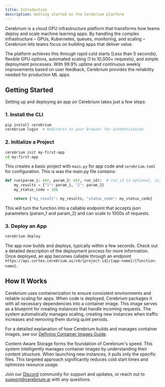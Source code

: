 ```yaml
---
title: Introduction
description: Getting started on the Cerebrium platform
---
```


Cerebrium is a cloud GPU infrastructure platform that transforms how teams deploy and scale machine learning apps. By handling the complex infrastructure – GPUs, Kubernetes, queues, monitoring, and scaling – Cerebrium lets teams focus on building apps that deliver value.

The platform achieves this through rapid cold starts (Less than 5 seconds), flexible GPU options, automated scaling (1 to 10,000+ requests), and simple deployment processes. With 99.9% uptime and continuous weekly improvements based on user feedback, Cerebrium provides the reliability needed for production ML apps.

## Getting Started

Setting up and deploying an app on Cerebrium takes just a few steps:

### 1. Install the CLI

```bash
pip install cerebrium
cerebrium login  # Redirects to your browser for authentication
```

### 2. Initialize a Project

```bash
cerebrium init my-first-app
cd my-first-app
```

This creates a basic project with `main.py` for app code and `cerebrium.toml` for configuration. This is was the main.py file contains:

```python
def run(param_1: str, param_2: str, run_id):  # run_id is optional, injected by Cerebrium at runtime
    my_results = {"1": param_1, "2": param_2}
    my_status_code = 200

    return {"my_result": my_results, "status_code": my_status_code}
```

This will turn the function into a callable endpoint that accepts json parameters (param_1 and param_2) and can scale to 1000s of requests.

### 3. Deploy an App

```bash
cerebrium deploy
```

The app now builds and deploys, typically within a few seconds. Check out a detailed description of the deployment process for more information. Once deployed, an app becomes callable through an endpoint `https://api.cortex.cerebrium.ai/v4/{project-id}/{app-name}/{function-name}`.

## How It Works

Cerebrium uses containerization to ensure consistent environments and reliable scaling for apps. When code is deployed, Cerebrium packages it with all necessary dependencies into a container image. This image serves as a blueprint for creating instances that handle incoming requests. The system automatically manages scaling, creating new instances when traffic increases and removing them during quiet periods.

For a detailed explanation of how Cerebrium builds and manages container images, see our [Defining Container Images Guide](/cerebrium/container-images/defining-container-images).

<Info>
  Content-Aware Storage forms the foundation of Cerebrium's speed. This system
  intelligently manages container images by understanding their content
  structure. When launching new instances, it pulls only the specific files.
  This targeted approach significantly reduces cold start times and optimizes
  resource usage.
</Info>

Join our [Discord](https://discord.gg/ATj6USmeE2) community for support and updates, or reach out to [support@cerebrium.ai](mailto:support@cerebrium.ai) with any questions.
